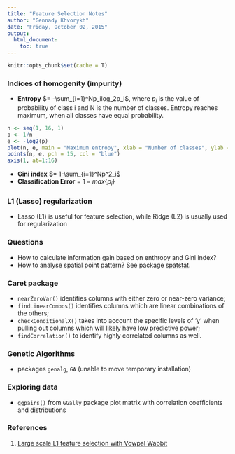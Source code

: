 ```yaml
---
title: "Feature Selection Notes"
author: "Gennady Khvorykh"
date: "Friday, October 02, 2015"
output: 
  html_document:
    toc: true
---
```


```r
knitr::opts_chunk$set(cache = T)
```

### Indices of homogenity (impurity)
* **Entropy** $= -\sum_{i=1}^Np_ilog_2p_i$, where $p_i$ is the value of probability of class i and N is the number of classes. Entropy reaches maximum, when all classes have equal probability.

```r
n <- seq(1, 16, 1)
p <- 1/n
e <- -log2(p)
plot(n, e, main = "Maximum entropy", xlab = "Number of classes", ylab = "Entropy", type = "l", col = "blue")
points(n, e, pch = 15, col = "blue")
axis(1, at=1:16)

```


* **Gini index** $= 1-\sum_{i=1}^Np^2_i$
* **Classification Error** = $1-max\{p_i\}$

### L1 (Lasso) regularization

* Lasso (L1) is useful for feature selection, while Ridge (L2) is usually used for  regularization


### Questions
* How to calculate information gain based on enthropy and Gini index?
* How to analyse spatial point pattern? See package [spatstat](http://www.mismc.ru/downloads/d2/Spatial%20data/spatstatJSSpaper.pdf).

### Caret package
* `nearZeroVar()` identifies columns with either zero or near-zero variance; 
* `findLinearCombos()` identifies columns which are linear combinations of the others;
* `checkConditionalX()` takes into account the specific levels of 'y' when pulling out columns which will likely have low predictive power;
* `findCorrelation()` to identify highly correlated columns as well. 

### Genetic Algorithms
* packages `genalg`, `GA` (unable to move temporary installation)

### Exploring data 
* `ggpairs()` from `GGally` package plot matrix with correlation coefficients and distributions 

### References
1. [Large scale L1 feature selection with Vowpal Wabbit](http://fastml.com/large-scale-l1-feature-selection-with-vowpal-wabbit/)